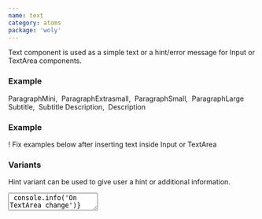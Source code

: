 ```yaml
---
name: text
category: atoms
package: 'woly'
---
```



Text component is used as a simple text or a hint/error message for Input or TextArea components.

### Example

<Playground direction="vertical">
  <Line>
    <Text type="M">ParagraphMini,&nbsp;</Text>
    <Text type="XS">ParagraphExtrasmall,&nbsp;</Text>
    <Text type="S">ParagraphSmall,&nbsp;</Text>
    <Text type="L">ParagraphLarge&nbsp;</Text>
  </Line>
  <Line>
    <Text type="subtitle">Subtitle,&nbsp;</Text>
    <Text type="subtitle" weight="medium">
      Subtitle
    </Text>
  </Line>
  <Line>
    <Text type="hint" weight="light">
      Description,&nbsp;
    </Text>
    <Text type="hint" weight="regular">
      Description
    </Text>
  </Line>
</Playground>

### Example

<Playground direction="vertical">
  <Text variant="danger" type="hint">
    ! Fix examples below after inserting text inside Input or TextArea
  </Text>
</Playground>

### Variants

Hint variant can be used to give user a hint or additional information.

<Playground direction="vertical">
  <TextArea
    name="name"
    onChange={(event) => console.info('On TextArea change')}
    placeholder="Enter your name here"
    type="text"
    value="Hi"
  />
  <Text variant="primary" type="hint">
    Description/Hint
  </Text>
</Playground>

Error variant can be used to focus user attention on error.

<Playground direction="vertical">
  <Input
    name="name"
    onChange={(event) => console.info('On input change')}
    placeholder="Enter your name here"
    type="text"
    value="Hi"
    variant="danger"
  />
  <Text variant="danger" type="hint">
    Error text
  </Text>
</Playground>

### Kinds

| Name   | Description                                       |
| ------ | ------------------------------------------------- |
| `Text` | Base text. Useful for creating a new kind of text |

### Props

| Name      | Type                                          | Default      | Description                          |
| --------- | --------------------------------------------- | ------------ | ------------------------------------ |
| `type`    | `'L' ӏ 'S' ӏ 'XS' ӏ 'M'ӏ 'subtitle' ӏ 'hint'` | `'subtitle'` | Type of text                         |
| `variant` | `string`                                      | `'default'`  | Variant prop to style Text component |
| `weight`  | `'medium' ӏ 'regular' ӏ 'light'`              | `'regular'`  | Font weight of text                  |
